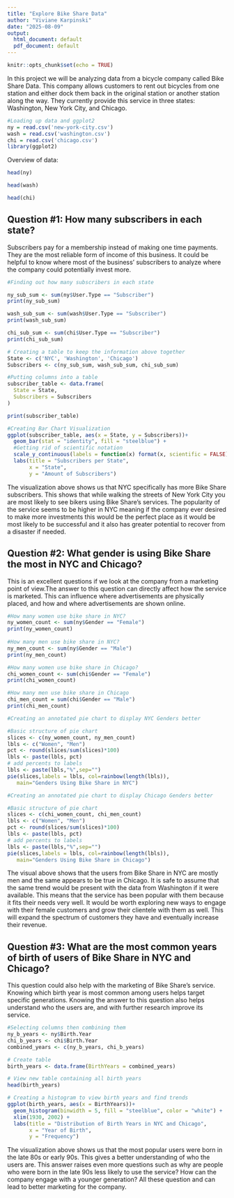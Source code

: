 ---
title: "Explore Bike Share Data"
author: "Viviane Karpinski"
date: "2025-08-09"
output:
  html_document: default
  pdf_document: default
---

```{r setup, include=FALSE}
knitr::opts_chunk$set(echo = TRUE)
```

In this project we will be analyzing data from a bicycle company called Bike Share Data. This company allows customers to rent out bicycles from one station and either dock them back in the original station or another station along the way. They currently provide this service in three states: Washington, New York City, and Chicago.

```{r}
#Loading up data and ggplot2
ny = read.csv('new-york-city.csv')
wash = read.csv('washington.csv')
chi = read.csv('chicago.csv')
library(ggplot2)
```

Overview of data:

```{r}
head(ny)
```

```{r}
head(wash)
```

```{r}
head(chi)
```

## Question #1: How many subscribers in each state?

Subscribers pay for a membership instead of making one time payments. They are the most reliable form of income of this business. It could be helpful to know where most of the business' subscribers to analyze where the company could potentially invest more.

```{r}
#Finding out how many subscribers in each state

ny_sub_sum <- sum(ny$User.Type == "Subscriber")
print(ny_sub_sum)

wash_sub_sum <- sum(wash$User.Type == "Subscriber")
print(wash_sub_sum)

chi_sub_sum <- sum(chi$User.Type == "Subscriber")
print(chi_sub_sum)
```

```{r}
# Creating a table to keep the information above together
State <- c('NYC', 'Washington', 'Chicago')
Subscribers <- c(ny_sub_sum, wash_sub_sum, chi_sub_sum)

#Putting columns into a table
subscriber_table <- data.frame(
  State = State,
  Subscribers = Subscribers
)

print(subscriber_table)

```

```{r}
#Creating Bar Chart Visualization
ggplot(subscriber_table, aes(x = State, y = Subscribers))+
  geom_bar(stat = "identity", fill = "steelblue") +
  #Getting rid of scientific notation
  scale_y_continuous(labels = function(x) format(x, scientific = FALSE)) +
  labs(title = "Subscribers per State",
       x = "State",
       y = "Amount of Subscribers")

```

The visualization above shows us that NYC specifically has more Bike Share subscribers. This shows that while walking the streets of New York City you are most likely to see bikers using Bike Share's services. The popularity of the service seems to be higher in NYC meaning if the company ever desired to make more investments this would be the perfect place as it would be most likely to be successful and it also has greater potential to recover from a disaster if needed.

## Question #2: What gender is using Bike Share the most in NYC and Chicago?

This is an excellent questions if we look at the company from a marketing point of view.The answer to this question can directly affect how the service is marketed. This can influence where advertisements are physically placed, and how and where advertisements are shown online.

```{r}
#How many women use bike share in NYC?
ny_women_count <- sum(ny$Gender == "Female")
print(ny_women_count)
  
#How many men use bike share in NYC? 
ny_men_count <- sum(ny$Gender == "Male")
print(ny_men_count)

#How many women use bike share in Chicago?
chi_women_count <- sum(chi$Gender == "Female")
print(chi_women_count)

#How many men use bike share in Chicago
chi_men_count = sum(chi$Gender == "Male")
print(chi_men_count)
```

```{r}
#Creating an annotated pie chart to display NYC Genders better

#Basic structure of pie chart
slices <- c(ny_women_count, ny_men_count)
lbls <- c("Women", "Men")
pct <- round(slices/sum(slices)*100)
lbls <- paste(lbls, pct)
# add percents to labels
lbls <- paste(lbls,"%",sep="") 
pie(slices,labels = lbls, col=rainbow(length(lbls)),
   main="Genders Using Bike Share in NYC")

```

```{r}
#Creating an annotated pie chart to display Chicago Genders better

#Basic structure of pie chart
slices <- c(chi_women_count, chi_men_count)
lbls <- c("Women", "Men")
pct <- round(slices/sum(slices)*100)
lbls <- paste(lbls, pct)
# add percents to labels
lbls <- paste(lbls,"%",sep="") 
pie(slices,labels = lbls, col=rainbow(length(lbls)),
   main="Genders Using Bike Share in Chicago")

```

The visual above shows that the users from Bike Share in NYC are mostly men and the same appears to be true in Chicago. It is safe to assume that the same trend would be present with the data from Washington if it were available. This means that the service has been popular with them because it fits their needs very well. It would be worth exploring new ways to engage with their female customers and grow their clientele with them as well. This will expand the spectrum of customers they have and eventually increase their revenue.

## Question #3: What are the most common years of birth of users of Bike Share in NYC and Chicago?

This question could also help with the marketing of Bike Share's service. Knowing which birth year is most common among users helps target specific generations. Knowing the answer to this question also helps understand who the users are, and with further research improve its service.

```{r}
#Selecting columns then combining them
ny_b_years <- ny$Birth.Year
chi_b_years <- chi$Birth.Year
combined_years <- c(ny_b_years, chi_b_years)

# Create table
birth_years <- data.frame(BirthYears = combined_years)

# View new table containing all birth years
head(birth_years)
```

```{r}
# Creating a histogram to view birth years and find trends
ggplot(birth_years, aes(x = BirthYears))+
  geom_histogram(binwidth = 5, fill = "steelblue", color = "white") +
  xlim(1930, 2002) +
  labs(title = "Distribution of Birth Years in NYC and Chicago",
       x = "Year of Birth",
       y = "Frequency")
```

The visualization above shows us that the most popular users were born in the late 80s or early 90s. This gives a better understanding of who the users are. This answer raises even more questions such as why are people who were born in the late 90s less likely to use the service? How can the company engage with a younger generation? All these question and can lead to better marketing for the company.
